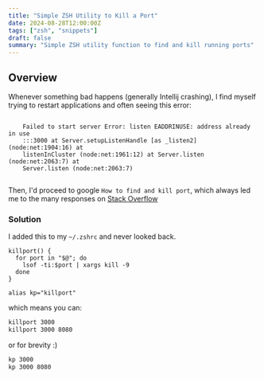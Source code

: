 ```yaml
---
title: "Simple ZSH Utility to Kill a Port"
date: 2024-08-28T12:00:00Z
tags: ["zsh", "snippets"]
draft: false
summary: "Simple ZSH utility function to find and kill running ports"
---
```


## Overview

Whenever something bad happens (generally Intellij crashing), I find myself trying to restart applications and often seeing this error:

<Error>
  <code className="text-sm mb-0">
    Failed to start server Error: listen EADDRINUSE: address already in use
    :::3000 at Server.setupListenHandle [as _listen2] (node:net:1904:16) at
    listenInCluster (node:net:1961:12) at Server.listen (node:net:2063:7) at
    Server.listen (node:net:2063:7)
  </code>
</Error>

Then, I'd proceed to google `How to find and kill port`, which always led me to the many responses on [Stack Overflow](https://stackoverflow.com/questions/3855127/find-and-kill-process-locking-port-3000-on-mac)

### Solution

I added this to my `~/.zshrc` and never looked back.

```zshrc
killport() {
  for port in "$@"; do
    lsof -ti:$port | xargs kill -9
  done
}

alias kp="killport"
```

which means you can:

```zsh
killport 3000
killport 3000 8080
```

or for brevity :)

```zsh
kp 3000
kp 3000 8080
```
